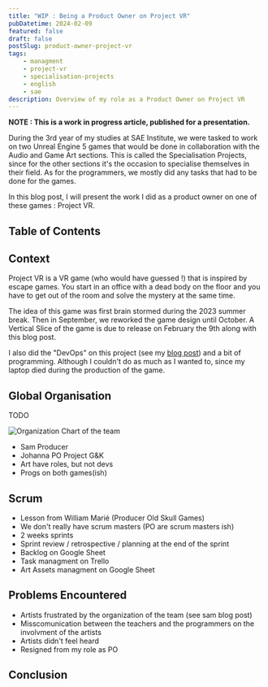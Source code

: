```yaml
---
title: "WIP : Being a Product Owner on Project VR"
pubDatetime: 2024-02-09
featured: false
draft: false
postSlug: product-owner-project-vr
tags:
    - managment
    - project-vr
    - specialisation-projects
    - english
    - sae
description: Overview of my role as a Product Owner on Project VR
---
```


**NOTE : This is a work in progress article, published for a presentation.**

During the 3rd year of my studies at SAE Institute, we were tasked to work on two Unreal Engine 5 games that would be done in collaboration with the Audio and Game Art sections.
This is called the Specialisation Projects, since for the other sections it's the occasion to specialise themselves in their field.
As for the programmers, we mostly did any tasks that had to be done for the games.

In this blog post, I will present the work I did as a product owner on one of these games : Project VR.

## Table of Contents

## Context

Project VR is a VR game (who would have guessed !) that is inspired by escape games.
You start in an office with a dead body on the floor and you have to get out of the room and solve the mystery at the same time.

The idea of this game was first brain stormed during the 2023 summer break.
Then in September, we reworked the game design until October.
A Vertical Slice of the game is due to release on February the 9th along with this blog post.

I also did the "DevOps" on this project (see my [blog post](./devops-specialisation-projects)) and a bit of programming.
Although I couldn't do as much as I wanted to, since my laptop died during the production of the game.

## Global Organisation

TODO

![Organization Chart of the team](/src/assets/product-owner-project-vr/organigramme.jpg)

- Sam Producer
- Johanna PO Project G&K
- Art have roles, but not devs
- Progs on both games(ish)

## Scrum

- Lesson from William Marié (Producer Old Skull Games)
- We don't really have scrum masters (PO are scrum masters ish)
- 2 weeks sprints
- Sprint review / retrospective / planning at the end of the sprint
- Backlog on Google Sheet
- Task managment on Trello
- Art Assets managment on Google Sheet

## Problems Encountered

- Artists frustrated by the organization of the team (see sam blog post)
- Misscomunication between the teachers and the programmers on the involvment of the artists
- Artists didn't feel heard
- Resigned from my role as PO

## Conclusion

